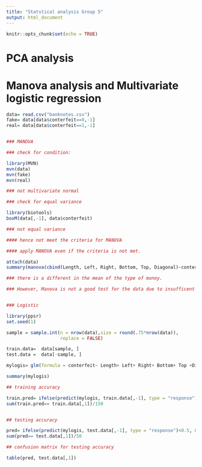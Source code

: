 ```yaml
---
title: "Statstical analysis Group 5"
output: html_document
---
```


```r
knitr::opts_chunk$set(echo = TRUE)
```

# PCA analysis

# Manova analysis and Multivariate logistic regression
```r
data= read.csv("banknotes.csv")
fake= data[data$conterfeit==0,-1]
real= data[data$conterfeit==1,-1]


### MANOVA

### check for condition:

library(MVN)
mvn(data)
mvn(fake)
mvn(real)

### not multivariate normal

### check for equal variance

library(biotools)
boxM(data[,-1], data$conterfeit)

### not equal variance

#### hence not meet the criteria for MANOVA

#### apply MANOVA even if the criteria is not met.

attach(data)
summary(manova(cbind(Length, Left, Right, Bottom, Top, Diagonal)~conterfeit), test = "Wilks")

### there is a different in the mean of the type of money.

### However, Manova is not a good test for the data due to insufficent criteria is met.


### Logistic

library(ppsr)
set.seed(1)

sample = sample.int(n = nrow(data),size = round(.75*nrow(data)),
                    replace = FALSE)

train.data=  data[sample, ]
test.data =  data[-sample, ]

mylogis= glm(formula = conterfeit~ Length+ Left+ Right+ Bottom+ Top +Diagonal, data= train.data, family = binomial)

summary(mylogis)

## training accuracy

train.pred= ifelse(predict(mylogis, train.data[,-1], type = "response")<0.5, 0,1)
sum(train.pred== train.data[,1])/150


## testing accuracy 

pred= ifelse(predict(mylogis, test.data[,-1], type = "response")<0.5, 0,1)
sum(pred== test.data[,1])/50

## confusion matrix for testing accuracy

table(pred, test.data[,1])

```
